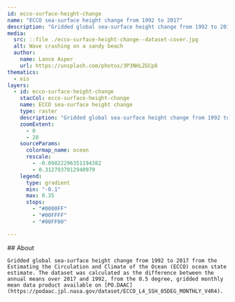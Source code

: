 ```yaml
---
id: ecco-surface-height-change
name: "ECCO sea-surface height change from 1992 to 2017"
description: "Gridded global sea-surface height change from 1992 to 2017 from the Estimating the Circulation and Climate of the Ocean (ECCO) ocean state estimate."
media:
  src: ::file ./ecco-surface-height-change--dataset-cover.jpg
  alt: Wave crashing on a sandy beach
  author:
    name: Lance Asper
    url: https://unsplash.com/photos/3P3NHLZGCp8
thematics:
  - eis
layers:
  - id: ecco-surface-height-change
    stacCol: ecco-surface-height-change
    name: ECCO sea-surface height change
    type: raster
    description: "Gridded global sea-surface height change from 1992 to 2017 from the Estimating the Circulation and Climate of the Ocean (ECCO) ocean state estimate."
    zoomExtent:
      - 0
      - 20
    sourceParams:
      colormap_name: ocean
      rescale:
        - -0.09822296351194382
        - 0.3127937912940979
    legend:
      type: gradient
      min: "-0.1"
      max: 0.35
      stops:
        - "#0000FF"
        - "#00FFFF"
        - "#00FF00"

---
```


<Block>
  <Prose>
    ## About

    Gridded global sea-surface height change from 1992 to 2017 from the Estimating the Circulation and Climate of the Ocean (ECCO) ocean state estimate. The dataset was calculated as the difference between the annual means over 2017 and 1992, from the 0.5 degree, gridded monthly mean data product available on [PO.DAAC](https://podaac.jpl.nasa.gov/dataset/ECCO_L4_SSH_05DEG_MONTHLY_V4R4).
  </Prose>
</Block>